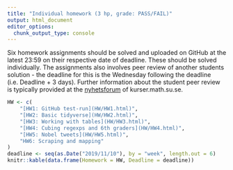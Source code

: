 ```yaml
---
title: "Individual homework (3 hp, grade: PASS/FAIL)"
output: html_document
editor_options: 
  chunk_output_type: console
---
```


Six homework assignments should be solved and uploaded on GitHub at the latest 23:59 on their respective date of deadline. These should be solved individually. The assignments also involves peer review of another students solution - the deadline for this is the Wednesday following the deadline (i.e. Deadline + 3 days). Further information about the student peer review is typically provided at
the [nyhetsforum](https://kurser.math.su.se/mod/forum/view.php?id=46146) of kurser.math.su.se.



```r
HW <- c(
    "[HW1: GitHub test-run](HW/HW1.html)",
    "[HW2: Basic tidyverse](HW/HW2.html)",
    "[HW3: Working with tables](HW/HW3.html)",
    "[HW4: Cubing regexps and 6th graders](HW/HW4.html)",
    "[HW5: Nobel tweets](HW/HW5.html)",
    "HW6: Scraping and mapping"
)
deadline <- seq(as.Date("2019/11/10"), by = "week", length.out = 6)
knitr::kable(data.frame(Homework = HW, Deadline = deadline))
```

